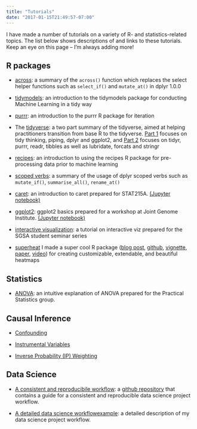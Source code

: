 ```yaml
---
title: "Tutorials"
date: "2017-01-15T21:49:57-07:00"
---
```


I have made a number of tutorials on a variety of R- and statistics-related topics. The list below shows descriptions of and links to these tutorials. Keep an eye on this page -- I'm always adding more!


## R packages

- [across](https://www.rebeccabarter.com/blog/2020-07-09-across/): a summary of the `across()` function which replaces the select helper functions such as `select_if()` and `mutate_at()` in dplyr 1.0.0

- [tidymodels](http://www.rebeccabarter.com/blog/2020-03-25_machine_learning/): an introduction to the tidymodels package for conducting Machine Learning in a tidy way

- [purrr](http://www.rebeccabarter.com/blog/2019-08-19_purrr/): an introduction to the purrr R package for iteration

- The [tidyverse](http://www.rebeccabarter.com/blog/2019-08-05_base_r_to_tidyverse/): a two part summary of the tidyverse, aimed at helping practitioners transition from base R to the tidyverse. [Part 1](http://www.rebeccabarter.com/blog/2019-08-05_base_r_to_tidyverse/) focuses on tidy thinking, piping, dplyr and ggplot2, and [Part 2](http://www.rebeccabarter.com/blog/2019-08-05_base_r_to_tidyverse_pt2/) focuses on tidyr, purrr, readr, tibbles as well as lubridate, forcats and stringr

- [recipes](http://www.rebeccabarter.com/blog/2019-06-06_pre_processing/): an introduction to using the recipes R package for pre-processing data prior to machine learning

- [scoped verbs](http://www.rebeccabarter.com/blog/2019-01-23_scoped-verbs/): a summary of the usage of dplyr scoped verbs such as `mutate_if()`, `summarise_all()`, `rename_at()`

- [caret](http://www.rebeccabarter.com/blog/2017-11-17-caret_tutorial/): an introduction to caret prepared for STAT215A. [(Jupyter notebook)](https://github.com/rlbarter/STAT-215A-Fall-2017/tree/master/week11)

- [ggplot2](http://www.rebeccabarter.com/blog/2017-11-17-ggplot2_tutorial/): ggplot2 basics prepared for a workshop at Joint Genome Institute. [(Jupyter notebook)](https://github.com/rlbarter/ggplot-jgi)

- [interactive visualization](http://www.rebeccabarter.com/blog/2017-04-20-interactive/): a tutorial on interactive viz prepared for the SGSA student seminar series

- [superheat](https://rlbarter.github.io/superheat/) I made a super cool R package ([blog post](../blog/2017-02-02-superheat-example/index.html), [github](https://github.com/rlbarter/superheat), [vignette](https://rlbarter.github.io/superheat/), [paper](https://arxiv.org/abs/1512.01524), [video](https://channel9.msdn.com/Events/useR-international-R-User-conference/useR2016/Superheat-Supervised-heatmaps-for-visualizing-complex-data/player)) for creating customizable, extendable, and beautiful heatmaps


## Statistics

- [ANOVA](http://www.rebeccabarter.com/blog/2017-02-17-anova/): an intuitive explanation of ANOVA prepared for the Practical Statistics group.

## Causal Inference

- [Confounding](http://www.rebeccabarter.com/blog/2017-07-05-confounding/)

- [Instrumental Variables](http://www.rebeccabarter.com/blog/2018-05-23-instrumental_variables/)

- [Inverse Probability (IP) Weighting](http://www.rebeccabarter.com/blog/2017-07-05-ip-weighting/)

## Data Science

- [A consistent and reproducibile workflow](http://www.rebeccabarter.com/blog/2019-03-07_reproducible_pipeline/): a [github repository](https://github.com/rlbarter/reproducibility-workflow) that contains a guide for a consistent and reproducible data science project workflow.

- [A detailed data science workflowexample ](http://www.rebeccabarter.com/blog/2017-08-16-data-science-workflow/): a detailed description of my data science project workflow.





